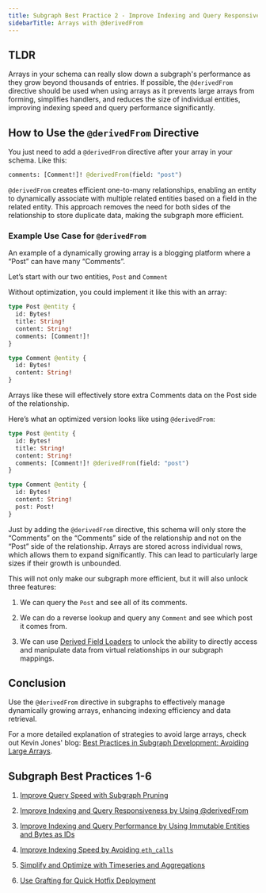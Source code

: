 ```yaml
---
title: Subgraph Best Practice 2 - Improve Indexing and Query Responsiveness By Using @derivedFrom
sidebarTitle: Arrays with @derivedFrom
---
```


## TLDR

Arrays in your schema can really slow down a subgraph's performance as they grow beyond thousands of entries. If possible, the `@derivedFrom` directive should be used when using arrays as it prevents large arrays from forming, simplifies handlers, and reduces the size of individual entities, improving indexing speed and query performance significantly.

## How to Use the `@derivedFrom` Directive

You just need to add a `@derivedFrom` directive after your array in your schema. Like this:

```graphql
comments: [Comment!]! @derivedFrom(field: "post")
```

`@derivedFrom` creates efficient one-to-many relationships, enabling an entity to dynamically associate with multiple related entities based on a field in the related entity. This approach removes the need for both sides of the relationship to store duplicate data, making the subgraph more efficient.

### Example Use Case for `@derivedFrom`

An example of a dynamically growing array is a blogging platform where a “Post” can have many “Comments”.

Let’s start with our two entities, `Post` and `Comment`

Without optimization, you could implement it like this with an array:

```graphql
type Post @entity {
  id: Bytes!
  title: String!
  content: String!
  comments: [Comment!]!
}

type Comment @entity {
  id: Bytes!
  content: String!
}
```

Arrays like these will effectively store extra Comments data on the Post side of the relationship.

Here’s what an optimized version looks like using `@derivedFrom`:

```graphql
type Post @entity {
  id: Bytes!
  title: String!
  content: String!
  comments: [Comment!]! @derivedFrom(field: "post")
}

type Comment @entity {
  id: Bytes!
  content: String!
  post: Post!
}
```

Just by adding the `@derivedFrom` directive, this schema will only store the “Comments” on the “Comments” side of the relationship and not on the “Post” side of the relationship. Arrays are stored across individual rows, which allows them to expand significantly. This can lead to particularly large sizes if their growth is unbounded.

This will not only make our subgraph more efficient, but it will also unlock three features:

1. We can query the `Post` and see all of its comments.

2. We can do a reverse lookup and query any `Comment` and see which post it comes from.

3. We can use [Derived Field Loaders](/subgraphs/developing/creating/graph-ts/api/#looking-up-derived-entities) to unlock the ability to directly access and manipulate data from virtual relationships in our subgraph mappings.

## Conclusion

Use the `@derivedFrom` directive in subgraphs to effectively manage dynamically growing arrays, enhancing indexing efficiency and data retrieval.

For a more detailed explanation of strategies to avoid large arrays, check out Kevin Jones' blog: [Best Practices in Subgraph Development: Avoiding Large Arrays](https://thegraph.com/blog/improve-subgraph-performance-avoiding-large-arrays/).

## Subgraph Best Practices 1-6

1. [Improve Query Speed with Subgraph Pruning](/subgraphs/best-practices/pruning/)

2. [Improve Indexing and Query Responsiveness by Using @derivedFrom](/subgraphs/best-practices/derivedfrom/)

3. [Improve Indexing and Query Performance by Using Immutable Entities and Bytes as IDs](/subgraphs/best-practices/immutable-entities-bytes-as-ids/)

4. [Improve Indexing Speed by Avoiding `eth_calls`](/subgraphs/best-practices/avoid-eth-calls/)

5. [Simplify and Optimize with Timeseries and Aggregations](/subgraphs/best-practices/timeseries/)

6. [Use Grafting for Quick Hotfix Deployment](/subgraphs/best-practices/grafting-hotfix/)
